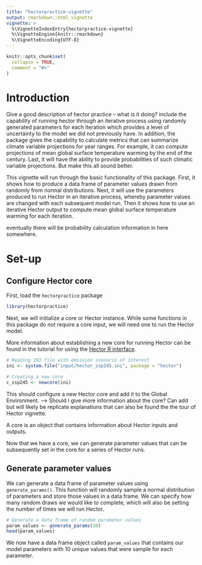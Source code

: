```yaml
---
title: "hectorpractice-vignette"
output: rmarkdown::html_vignette
vignette: >
  %\VignetteIndexEntry{hectorpractice-vignette}
  %\VignetteEngine{knitr::rmarkdown}
  %\VignetteEncoding{UTF-8}
---
```


```r
knitr::opts_chunk$set(
  collapse = TRUE,
  comment = "#>"
)
```

# Introduction

Give a good description of hector practice -- what is it doing? include the capability of running hector through an iterative process using randomly generated parameters for each iteration which provides a level of uncertainty to the model we did not previously have. In addition, the package gives the capability to calculate metrics that can summarize climate variable projections for year ranges. For example, it can compute projections of mean global surface temperature warming by the end of the century. Last, it will have the ability to provide probabilities of such climatic variable projections. But make this all sound better.

This vignette will run through the basic functionality of this package. First, it shows how to produce a data frame of parameter values drawn from randomly from normal distributions. Next, it will use the parameters produced to run Hector in an iterative process, whereby parameter values are changed with each subsequent model run. Then it shows how to use an iterative Hector output to compute mean global surface temperature warming for each iteration. 

eventually there will be probability calculation information in here somewhere.

# Set-up

## Configure Hector core

First, load the `hectorpractice` package 

```r
library(hectorpractice)
```

Next, we will initialize a core or Hector instance. While some functions in this package do not require a core input, we will need one to run the Hector model. 

More information about establishing a new core for running Hector can be found in the tutorial for using the [Hector R interface](https://jgcri.github.io/hector/articles/intro-to-hector.html).

```r
# Reading INI file with emission scenario of interest
ini <- system.file("input/hector_ssp245.ini", package = "hector")

# Creating a new core 
c_ssp245 <- newcore(ini)

```

This should configure a new Hector core and add it to the Global Environment.
--> Should I give more information about the core? Can add but will likely be replicate explanations that can also be found the the tour of Hector vignette.

A core is an object that contains information about Hector inputs and outputs.

Now that we have a core, we can generate parameter values that can be subsequently set in the core for a series of Hector runs.

## Generate parameter values

We can generate a data frame of parameter values using `generate_params()`. This function will randomly sample a normal distribution of parameters and store those values in a data frame. We can specify how many random draws we would like to complete, which will also be setting the number of times we will run Hector.

```r
# Generate a data frame of random parameter values
param_values <- generate_params(10)
head(param_values)
```

We now have a data frame object called `param_values` that contains our model parameters with 10 unique values that were sample for each parameter.


